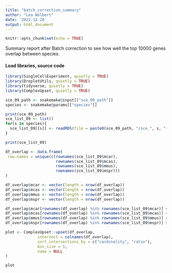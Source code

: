 ```yaml
---
title: "batch_correction_summary"
author: "Lea Wölbert"
date: '2022-12-20'
output: html_document
---
```


```r
knitr::opts_chunk$set(echo = TRUE)
```

Summary report after Batch correction to see how well the top 10000 genes
overlap between species.

#### Load libraries, source code 

```r
library(SingleCellExperiment, quietly = TRUE) 
library(DropletUtils, quietly = TRUE) 
library(tidyverse, quietly = TRUE) 
library(ComplexUpset, quietly = TRUE)
```

```r

sce_09_path <- snakemake@input[["sce_09_path"]]
species <- snakemake@params[["species"]]

print(sce_09_path)
sce_list_09 <- list()
for(s in species){
  sce_list_09[[s]] <- readRDS(file = paste0(sce_09_path, "/sce_", s, "-09"))
}

print(sce_list_09)
```

```r

df_overlap <- data.frame(
 row.names = unique(c(rownames(sce_list_09$mcar),
                      rownames(sce_list_09$mcas),
                      rownames(sce_list_09$mmus),
                      rownames(sce_list_09$mspr)))
)

df_overlap$mcar <- vector(length = nrow(df_overlap))
df_overlap$mcas <- vector(length = nrow(df_overlap))
df_overlap$mmus <- vector(length = nrow(df_overlap))
df_overlap$mspr <- vector(length = nrow(df_overlap))

df_overlap$mcar[rownames(df_overlap) %in% rownames(sce_list_09$mcar)] <- TRUE
df_overlap$mcas[rownames(df_overlap) %in% rownames(sce_list_09$mcas)] <- TRUE
df_overlap$mmus[rownames(df_overlap) %in% rownames(sce_list_09$mmus)] <- TRUE
df_overlap$mspr[rownames(df_overlap) %in% rownames(sce_list_09$mspr)] <- TRUE

plot <- ComplexUpset::upset(df_overlap, 
              intersect = colnames(df_overlap),
              sort_intersections_by = c("cardinality", "ratio"),
              min_size = 5,
              name = NULL
)

plot

```
